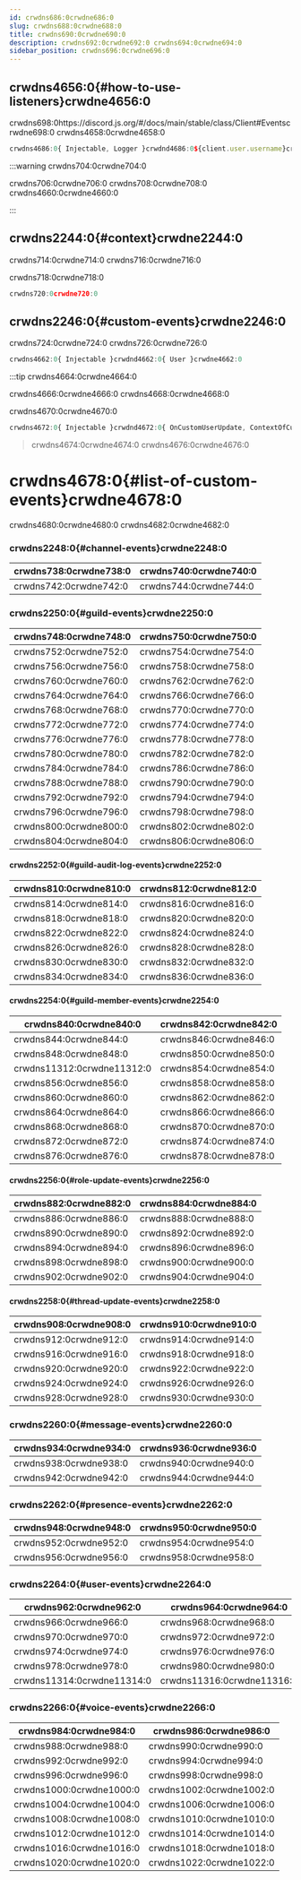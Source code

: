 ```yaml
---
id: crwdns686:0crwdne686:0
slug: crwdns688:0crwdne688:0
title: crwdns690:0crwdne690:0
description: crwdns692:0crwdne692:0 crwdns694:0crwdne694:0
sidebar_position: crwdns696:0crwdne696:0
---
```


## crwdns4656:0{#how-to-use-listeners}crwdne4656:0

crwdns698:0https://discord.js.org/#/docs/main/stable/class/Client#Eventscrwdne698:0 crwdns4658:0crwdne4658:0

```typescript title="app.service.ts"
crwdns4686:0{ Injectable, Logger }crwdnd4686:0${client.user.username}crwdne4686:0
```

:::warning crwdns704:0crwdne704:0

crwdns706:0crwdne706:0
crwdns708:0crwdne708:0
crwdns4660:0crwdne4660:0

:::

## crwdns2244:0{#context}crwdne2244:0

crwdns714:0crwdne714:0
crwdns716:0crwdne716:0

crwdns718:0crwdne718:0

```typescript title="app.service.ts"
crwdns720:0crwdne720:0
```

## crwdns2246:0{#custom-events}crwdne2246:0

crwdns724:0crwdne724:0 crwdns726:0crwdne726:0

```typescript title="user-update.handler.ts"
crwdns4662:0{ Injectable }crwdnd4662:0{ User }crwdne4662:0
```

:::tip crwdns4664:0crwdne4664:0

crwdns4666:0crwdne4666:0
crwdns4668:0crwdne4668:0

crwdns4670:0crwdne4670:0

```typescript title="app.service.ts"
crwdns4672:0{ Injectable }crwdnd4672:0{ OnCustomUserUpdate, ContextOfCustomUserUpdate, Context }crwdnd4672:0${user.username}crwdnd4672:0${oldAvatar}crwdnd4672:0${newAvatar}crwdne4672:0
```

> crwdns4674:0crwdne4674:0
> crwdns4676:0crwdne4676:0

# crwdns4678:0{#list-of-custom-events}crwdne4678:0

crwdns4680:0crwdne4680:0 crwdns4682:0crwdne4682:0

### crwdns2248:0{#channel-events}crwdne2248:0

| crwdns738:0crwdne738:0                      | crwdns740:0crwdne740:0                                                               |
| ------------------------------------------- | ------------------------------------------------------------------------------------ |
| crwdns742:0crwdne742:0                      | crwdns744:0crwdne744:0                                                               |

### crwdns2250:0{#guild-events}crwdne2250:0

| crwdns748:0crwdne748:0                | crwdns750:0crwdne750:0                                                |
| ------------------------------------- | --------------------------------------------------------------------- |
| crwdns752:0crwdne752:0                | crwdns754:0crwdne754:0                                                |
| crwdns756:0crwdne756:0                | crwdns758:0crwdne758:0                                                |
| crwdns760:0crwdne760:0                | crwdns762:0crwdne762:0                                                |
| crwdns764:0crwdne764:0                | crwdns766:0crwdne766:0                                                |
| crwdns768:0crwdne768:0                | crwdns770:0crwdne770:0                                                |
| crwdns772:0crwdne772:0                | crwdns774:0crwdne774:0                                                |
| crwdns776:0crwdne776:0                | crwdns778:0crwdne778:0                                                |
| crwdns780:0crwdne780:0                | crwdns782:0crwdne782:0                                                |
| crwdns784:0crwdne784:0                | crwdns786:0crwdne786:0                                                |
| crwdns788:0crwdne788:0                | crwdns790:0crwdne790:0                                                |
| crwdns792:0crwdne792:0                | crwdns794:0crwdne794:0                                                |
| crwdns796:0crwdne796:0                | crwdns798:0crwdne798:0                                                |
| crwdns800:0crwdne800:0                | crwdns802:0crwdne802:0                                                |
| crwdns804:0crwdne804:0                | crwdns806:0crwdne806:0                                                |

#### crwdns2252:0{#guild-audit-log-events}crwdne2252:0

| crwdns810:0crwdne810:0                        | crwdns812:0crwdne812:0                                              |
| --------------------------------------------- | ------------------------------------------------------------------- |
| crwdns814:0crwdne814:0                        | crwdns816:0crwdne816:0                                              |
| crwdns818:0crwdne818:0                        | crwdns820:0crwdne820:0                                              |
| crwdns822:0crwdne822:0                        | crwdns824:0crwdne824:0                                              |
| crwdns826:0crwdne826:0                        | crwdns828:0crwdne828:0                                              |
| crwdns830:0crwdne830:0                        | crwdns832:0crwdne832:0                                              |
| crwdns834:0crwdne834:0                        | crwdns836:0crwdne836:0                                              |

#### crwdns2254:0{#guild-member-events}crwdne2254:0

| crwdns840:0crwdne840:0                  | crwdns842:0crwdne842:0                                       |
| --------------------------------------- | ------------------------------------------------------------ |
| crwdns844:0crwdne844:0                  | crwdns846:0crwdne846:0                                       |
| crwdns848:0crwdne848:0                  | crwdns850:0crwdne850:0                                       |
| crwdns11312:0crwdne11312:0              | crwdns854:0crwdne854:0                                       |
| crwdns856:0crwdne856:0                  | crwdns858:0crwdne858:0                                       |
| crwdns860:0crwdne860:0                  | crwdns862:0crwdne862:0                                       |
| crwdns864:0crwdne864:0                  | crwdns866:0crwdne866:0                                       |
| crwdns868:0crwdne868:0                  | crwdns870:0crwdne870:0                                       |
| crwdns872:0crwdne872:0                  | crwdns874:0crwdne874:0                                       |
| crwdns876:0crwdne876:0                  | crwdns878:0crwdne878:0                                       |

#### crwdns2256:0{#role-update-events}crwdne2256:0

| crwdns882:0crwdne882:0              | crwdns884:0crwdne884:0                                        |
| ----------------------------------- | ------------------------------------------------------------- |
| crwdns886:0crwdne886:0              | crwdns888:0crwdne888:0                                        |
| crwdns890:0crwdne890:0              | crwdns892:0crwdne892:0                                        |
| crwdns894:0crwdne894:0              | crwdns896:0crwdne896:0                                        |
| crwdns898:0crwdne898:0              | crwdns900:0crwdne900:0                                        |
| crwdns902:0crwdne902:0              | crwdns904:0crwdne904:0                                        |

#### crwdns2258:0{#thread-update-events}crwdne2258:0

| crwdns908:0crwdne908:0                        | crwdns910:0crwdne910:0                                                   |
| --------------------------------------------- | ------------------------------------------------------------------------ |
| crwdns912:0crwdne912:0                        | crwdns914:0crwdne914:0                                                   |
| crwdns916:0crwdne916:0                        | crwdns918:0crwdne918:0                                                   |
| crwdns920:0crwdne920:0                        | crwdns922:0crwdne922:0                                                   |
| crwdns924:0crwdne924:0                        | crwdns926:0crwdne926:0                                                   |
| crwdns928:0crwdne928:0                        | crwdns930:0crwdne930:0                                                   |

### crwdns2260:0{#message-events}crwdne2260:0

| crwdns934:0crwdne934:0             | crwdns936:0crwdne936:0                            |
| ---------------------------------- | ------------------------------------------------- |
| crwdns938:0crwdne938:0             | crwdns940:0crwdne940:0                            |
| crwdns942:0crwdne942:0             | crwdns944:0crwdne944:0                            |

### crwdns2262:0{#presence-events}crwdne2262:0

| crwdns948:0crwdne948:0           | crwdns950:0crwdne950:0                             |
| -------------------------------- | -------------------------------------------------- |
| crwdns952:0crwdne952:0           | crwdns954:0crwdne954:0                             |
| crwdns956:0crwdne956:0           | crwdns958:0crwdne958:0                             |

### crwdns2264:0{#user-events}crwdne2264:0

| crwdns962:0crwdne962:0                | crwdns964:0crwdne964:0                                         |
| ------------------------------------- | -------------------------------------------------------------- |
| crwdns966:0crwdne966:0                | crwdns968:0crwdne968:0                                         |
| crwdns970:0crwdne970:0                | crwdns972:0crwdne972:0                                         |
| crwdns974:0crwdne974:0                | crwdns976:0crwdne976:0                                         |
| crwdns978:0crwdne978:0                | crwdns980:0crwdne980:0                                         |
| crwdns11314:0crwdne11314:0            | crwdns11316:0crwdne11316:0                                     |

### crwdns2266:0{#voice-events}crwdne2266:0

| crwdns984:0crwdne984:0              | crwdns986:0crwdne986:0                                                        |
| ----------------------------------- | ----------------------------------------------------------------------------- |
| crwdns988:0crwdne988:0              | crwdns990:0crwdne990:0                                                        |
| crwdns992:0crwdne992:0              | crwdns994:0crwdne994:0                                                        |
| crwdns996:0crwdne996:0              | crwdns998:0crwdne998:0                                                        |
| crwdns1000:0crwdne1000:0            | crwdns1002:0crwdne1002:0                                                      |
| crwdns1004:0crwdne1004:0            | crwdns1006:0crwdne1006:0                                                      |
| crwdns1008:0crwdne1008:0            | crwdns1010:0crwdne1010:0                                                      |
| crwdns1012:0crwdne1012:0            | crwdns1014:0crwdne1014:0                                                      |
| crwdns1016:0crwdne1016:0            | crwdns1018:0crwdne1018:0                                                      |
| crwdns1020:0crwdne1020:0            | crwdns1022:0crwdne1022:0                                                      |
